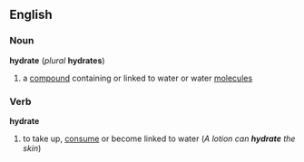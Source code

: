 ==English==
===Noun===
'''hydrate''' (''plural'' '''hydrates''')
#a [[compound]] containing or linked to water or water [[molecule]]s

===Verb===
'''hydrate'''
#to take up, [[consume]] or become linked to water (''A lotion can '''hydrate''' the skin'')